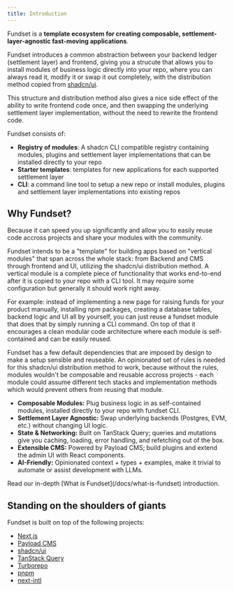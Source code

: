 ```yaml
---
title: Introduction
---
```


Fundset is a **template ecosystem for creating composable, settlement-layer-agnostic fast-moving applications**.

Fundset introduces a common abstraction between your backend ledger (settlement layer) and frontend, giving you a strucute that allows you to install modules of business logic directly into your repo, where you can always read it, modify it or swap it out completely, with the distribution method copied from [shadcn/ui](https://ui.shadcn.com/).

This structure and distribution method also gives a nice side effect of the ability to write frontend code once, and then swapping the underlying settlement layer implementation, without the need to rewrite the frontend code.

Fundset consists of:

- **Registry of modules**: A shadcn CLI compatible registry containing modules, plugins and settlement layer implementations that can be installed directly to your repo
- **Starter templates**: templates for new applications for each supported settlement layer
- **CLI**: a command line tool to setup a new repo or install modules, plugins and settlement layer implementations into existing repos

## Why Fundset?

Because it can speed you up significantly and allow you to easily reuse code accross projects and share your modules with the community.

Fundset intends to be a "template" for building apps based on "vertical modules" that span across the whole stack: from Backend and CMS through frontend and UI, utilizing the shadcn/ui distribution method.
A vertical module is a complete piece of functionality that works end-to-end after it is copied to your repo with a CLI tool. It may require some configuration but generally it should work right away.

For example: instead of implementing a new page for raising funds for your product manually, installing npm packages, creating a database tables, backend logic and UI all by yourself, you can just reuse a fundset module that does that by simply running a CLI command.
On top of that it encourages a clean modular code architecture where each module is self-contained and can be easily reused.

Fundset has a few default dependencies that are imposed by design to make a setup sensible and reuseable. An opinionated set of rules is needed for this shadcn/ui distribution method to work, because without the rules, modules wouldn't be composable and reusable accross projects - each module could assume different tech stacks and implementation methods which would prevent others from reusing that module.

- **Composable Modules:** Plug business logic in as self-contained modules, installed directly to your repo with fundset CLI.
- **Settlement Layer Agnostic:** Swap underlying backends (Postgres, EVM, etc.) without changing UI logic.
- **State & Networking:** Built on TanStack Query; queries and mutations give you caching, loading, error handling, and refetching out of the box.
- **Extensible CMS:** Powered by Payload CMS; build plugins and extend the admin UI with React components.
- **AI-Friendly:** Opinionated context + types + examples, make it trivial to automate or assist development with LLMs.

<Callout title="Want to learn more?">
  Read our in-depth [What is Fundset](/docs/what-is-fundset) introduction.
</Callout>

## Standing on the shoulders of giants

Fundset is built on top of the following projects:

- [Next.js](https://nextjs.org/)
- [Payload CMS](https://payloadcms.com/)
- [shadcn/ui](https://ui.shadcn.com/)
- [TanStack Query](https://tanstack.com/query)
- [Turborepo](https://turbo.build/)
- [pnpm](https://pnpm.io/)
- [next-intl](https://next-intl.dev/)
